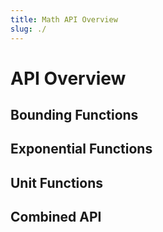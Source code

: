 ```yaml
---
title: Math API Overview
slug: ./
---
```


# <ModuleDocHeader spec={Spec} link={false} /> API Overview

## Bounding Functions

<FunctionList spec={Spec} group="math/bounding" />

## Exponential Functions

<FunctionList spec={Spec} group="math/exponential" />

## Unit Functions

<FunctionList spec={Spec} group="math/unit" />

<FeatureRequest />

## Combined API

<CombinedApi spec={Spec} />
